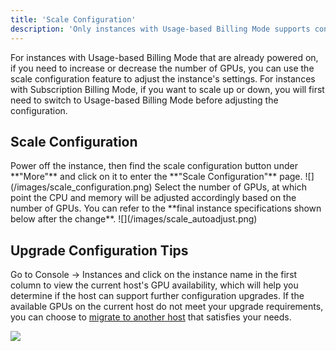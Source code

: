 ```yaml
---
title: 'Scale Configuration'
description: 'Only instances with Usage-based Billing Mode supports configuration adjustments.'
---
```


<Note>
For instances with Usage-based Billing Mode that are already powered on, if you need to increase or decrease the number of GPUs, you can use the scale configuration feature to adjust the instance's settings. For instances with Subscription Billing Mode, if you want to scale up or down, you will first need to switch to Usage-based Billing Mode before adjusting the configuration.
</Note>

## Scale Configuration

<Steps>
  <Step title="First Step">
Power off the instance, then find the scale configuration button under **"More"** and click on it to enter the **"Scale Configuration"** page.
![](/images/scale_configuration.png)
  </Step>
  <Step title="Second Step">
Select the number of GPUs, at which point the CPU and memory will be adjusted accordingly based on the number of GPUs. You can refer to the **final instance specifications shown below after the change**.
![](/images/scale_autoadjust.png)
  </Step>
</Steps>

## Upgrade Configuration Tips

Go to Console -> Instances and click on the instance name in the first column to view the current host's GPU availability, which will help you determine if the host can support further configuration upgrades. If the available GPUs on the current host do not meet your upgrade requirements, you can choose to [migrate to another host]() that satisfies your needs.

![](/images/scale_view_gpus.png)